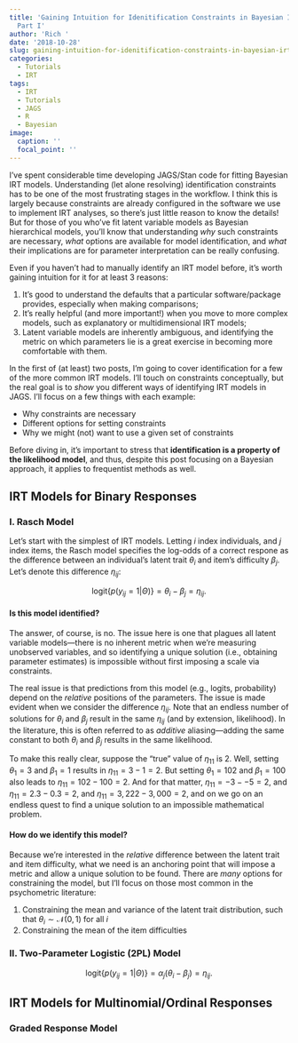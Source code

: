 ```yaml
---
title: 'Gaining Intuition for Idenitification Constraints in Bayesian IRT Models:
  Part I'
author: 'Rich '
date: '2018-10-28'
slug: gaining-intuition-for-idenitification-constraints-in-bayesian-irt-models-part-i
categories:
  - Tutorials
  - IRT
tags:
  - IRT
  - Tutorials
  - JAGS
  - R
  - Bayesian
image:
  caption: ''
  focal_point: ''
---
```


I've spent considerable time developing JAGS/Stan code for fitting Bayesian IRT models. Understanding (let alone resolving) identification constraints has to be one of the most frustrating stages in the workflow. I think this is largely because constraints are already configured in the software we use to implement IRT analyses, so there's just little reason to know the details! But for those of you who've fit latent variable models as Bayesian hierarchical models, you'll know that understanding *why* such constraints are necessary, *what* options are available for model identification, and *what* their implications are for parameter interpretation can be really confusing. 

Even if you haven't had to manually identify an IRT model before, it's worth gaining intuition for it for at least 3 reasons:

1. It's good to understand the defaults that a particular software/package provides, especially when making comparisons;
2. It's really helpful (and more important!) when you move to more complex models, such as explanatory or multidimensional IRT models;
3. Latent variable models are inherently ambiguous, and identifying the metric on which parameters lie is a great exercise in becoming more comfortable with them. 

In the first of (at least) two posts, I'm going to cover identification for a few of the more common IRT models. I'll touch on constraints conceptually, but the real goal is to *show* you different ways of identifying IRT models in JAGS. I'll focus on a few things with each example:

* Why constraints are necessary
* Different options for setting constraints
* Why we might (not) want to use a given set of constraints

Before diving in, it's important to stress that **identification is a property of the likelihood model**, and thus, despite this post focusing on a Bayesian approach, it applies to frequentist methods as well.  

## IRT Models for Binary Responses

### I. Rasch Model

Let's start with the simplest of IRT models. Letting $i$ index individuals, and $j$ index items, the Rasch model specifies the log-odds of a correct respone as the difference between an individual's latent trait $\theta_i$ and item's difficulty $\beta_j$. Let's denote this difference $\eta_{ij}$:

$$ \text{logit}\big\{p\big(y_{ij} = 1 | \Theta\big)\big\} = \theta_i - \beta_j = \eta_{ij}.$$

#### Is this model identified? 

The answer, of course, is no. The issue here is one that plagues all latent variable models---there is no inherent metric when we're measuring unobserved variables, and so identifying a unique solution (i.e., obtaining parameter estimates) is impossible without first imposing a scale via constraints.

The real issue is that predictions from this model (e.g., logits, probability) depend on the *relative* positions of the parameters. The issue is made evident when we consider the difference $\eta_{ij}$. Note that an endless number of solutions for $\theta_i$ and $\beta_j$ result in the same $\eta_{ij}$ (and by extension, likelihood). In the literature, this is often referred to as *additive* aliasing---adding the same constant to both $\theta_i$ and $\beta_j$ results in the same likelihood.

To make this really clear, suppose the "true" value of $\eta_{11}$ is $2$. Well, setting $\theta_1 = 3$ and $\beta_1 = 1$ results in $\eta_{11}=3 - 1 =2$. But setting $\theta_1=102$ and $\beta_1=100$ also leads to $\eta_{11} = 102-100=2$. And for that matter, $\eta_{11} = -3 - -5 = 2$, and $\eta_{11} = 2.3 - 0.3 = 2$, and $\eta_{11} = 3,222 - 3,000 = 2$, and on we go on an endless quest to find a unique solution to an impossible mathematical problem.

#### How do we identify this model?

Because we're interested in the *relative* difference between the latent trait and item difficulty, what we need is an anchoring point that will impose a metric and allow a unique solution to be found. There are *many* options for constraining the model, but I'll focus on those most common in the psychometric literature:

1. Constraining the mean and variance of the latent trait distribution, such that $\theta_i \sim \mathcal{N}\big(0, 1\big)$ for all $i$
2. Constraining the mean of the item difficulties


### II. Two-Parameter Logistic (2PL) Model

$$ \text{logit}\big\{p\big(y_{ij} = 1 | \Theta\big)\big\} = \alpha_j\big(\theta_i - \beta_j\big) = \eta_{ij}.$$

## IRT Models for Multinomial/Ordinal Responses

### Graded Response Model
